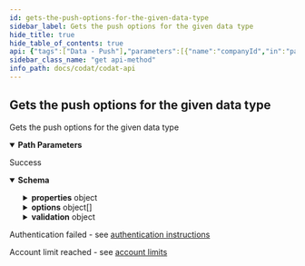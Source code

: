 ```yaml
---
id: gets-the-push-options-for-the-given-data-type
sidebar_label: Gets the push options for the given data type
hide_title: true
hide_table_of_contents: true
api: {"tags":["Data - Push"],"parameters":[{"name":"companyId","in":"path","required":true,"schema":{"type":"string","format":"uuid"}},{"name":"connectionId","in":"path","required":true,"schema":{"type":"string","format":"uuid"}},{"name":"dataType","in":"path","required":true,"schema":{"type":"string"}}],"responses":{"200":{"description":"Success","content":{"application/json":{"schema":{"required":["description","displayName","required","type"],"type":"object","properties":{"type":{"enum":["Array","Object","String","Number","Boolean","DateTime","File","MultiPart"],"type":"string"},"displayName":{"type":"string"},"description":{"type":"string"},"properties":{"type":"object","additionalProperties":"circular()","nullable":true},"options":{"type":"array","items":{"required":["description","displayName","required","type","value"],"type":"object","properties":{"value":{"type":"string"},"type":{"enum":["Array","Object","String","Number","Boolean","DateTime","File","MultiPart"],"type":"string"},"displayName":{"type":"string"},"description":{"type":"string"},"properties":{"type":"object","additionalProperties":"circular()","nullable":true},"options":{"type":"array","items":"circular()","nullable":true},"required":{"type":"boolean"},"validation":{"type":"object","properties":{"warnings":{"type":"array","items":{"required":["details","field"],"type":"object","properties":{"field":{"type":"string"},"details":{"type":"string"},"ref":{"type":"string","format":"uri","nullable":true}},"additionalProperties":false},"nullable":true},"information":{"type":"array","items":{"required":["details","field"],"type":"object","properties":{"field":{"type":"string"},"details":{"type":"string"},"ref":{"type":"string","format":"uri","nullable":true}},"additionalProperties":false},"nullable":true}},"additionalProperties":false},"rel":{"type":"string","nullable":true}},"additionalProperties":false},"nullable":true},"required":{"type":"boolean"},"validation":{"type":"object","properties":{"warnings":{"type":"array","items":{"required":["details","field"],"type":"object","properties":{"field":{"type":"string"},"details":{"type":"string"},"ref":{"type":"string","format":"uri","nullable":true}},"additionalProperties":false},"nullable":true},"information":{"type":"array","items":{"required":["details","field"],"type":"object","properties":{"field":{"type":"string"},"details":{"type":"string"},"ref":{"type":"string","format":"uri","nullable":true}},"additionalProperties":false},"nullable":true}},"additionalProperties":false},"rel":{"type":"string","nullable":true}},"additionalProperties":false}}}},"401":{"description":"Authentication failed - see [authentication instructions](https://docs.codat.io/docs/authentication-1)"},"402":{"description":"Account limit reached - see [account limits](https://docs.codat.io/docs/environments-1)"}},"description":"Gets the push options for the given data type","method":"get","path":"/companies/{companyId}/connections/{connectionId}/options/{dataType}","servers":[{"url":"https://api.codat.io","description":"Codat API (Production)"}],"security":[{"AuthorizationHeader":[]}],"securitySchemes":{"AuthorizationHeader":{"type":"apiKey","description":"The word \"Basic\" followed by a space and your API Key, base64 encoded, which can be found [here](https://portal-integration.codat.io/#/profile)","name":"Authorization","in":"header"}},"info":{"title":"Codat API","description":"[What's changed in our Swagger](https://docs.codat.io/docs/new-swagger-ui)","version":"v1"},"postman":{"name":"Gets the push options for the given data type","description":{"type":"text/plain"},"url":{"path":["companies",":companyId","connections",":connectionId","options",":dataType"],"host":["{{baseUrl}}"],"query":[],"variable":[{"disabled":false,"description":{"content":"(Required) ","type":"text/plain"},"type":"any","value":"","key":"companyId"},{"disabled":false,"description":{"content":"(Required) ","type":"text/plain"},"type":"any","value":"","key":"connectionId"},{"disabled":false,"description":{"content":"(Required) ","type":"text/plain"},"type":"any","value":"","key":"dataType"}]},"header":[{"key":"Accept","value":"application/json"}],"method":"GET"}}
sidebar_class_name: "get api-method"
info_path: docs/codat/codat-api
---
```



## Gets the push options for the given data type



Gets the push options for the given data type

<details style={{"marginBottom":"1rem"}} data-collapsed={false} open={true}><summary style={{}}><strong>Path Parameters</strong></summary><div><ul><ParamsItem className={"paramsItem"} param={{"name":"companyId","in":"path","required":true,"schema":{"type":"string","format":"uuid"}}}></ParamsItem><ParamsItem className={"paramsItem"} param={{"name":"connectionId","in":"path","required":true,"schema":{"type":"string","format":"uuid"}}}></ParamsItem><ParamsItem className={"paramsItem"} param={{"name":"dataType","in":"path","required":true,"schema":{"type":"string"}}}></ParamsItem></ul></div></details><div><ApiTabs><TabItem label={"200"} value={"200"}><div>

Success

</div><div><details style={{}} data-collapsed={false} open={true}><summary style={{"textAlign":"left"}}><strong>Schema</strong></summary><div style={{"textAlign":"left","marginLeft":"1rem"}}></div><ul style={{"marginLeft":"1rem"}}><SchemaItem collapsible={false} name={"type"} required={true} schemaDescription={undefined} schemaName={"string"} qualifierMessage={"**Possible values:** [`Array`, `Object`, `String`, `Number`, `Boolean`, `DateTime`, `File`, `MultiPart`]"}></SchemaItem><SchemaItem collapsible={false} name={"displayName"} required={true} schemaDescription={undefined} schemaName={"string"} qualifierMessage={undefined}></SchemaItem><SchemaItem collapsible={false} name={"description"} required={true} schemaDescription={undefined} schemaName={"string"} qualifierMessage={undefined}></SchemaItem><SchemaItem collapsible={true} className={"schemaItem"}><details style={{}}><summary style={{}}><strong>properties</strong><span style={{"opacity":"0.6"}}> object</span></summary><div style={{"marginLeft":"1rem"}}><SchemaItem collapsible={false} name={"0"} required={false} schemaDescription={undefined} schemaName={""} qualifierMessage={undefined}></SchemaItem><SchemaItem collapsible={false} name={"1"} required={false} schemaDescription={undefined} schemaName={""} qualifierMessage={undefined}></SchemaItem><SchemaItem collapsible={false} name={"2"} required={false} schemaDescription={undefined} schemaName={""} qualifierMessage={undefined}></SchemaItem><SchemaItem collapsible={false} name={"3"} required={false} schemaDescription={undefined} schemaName={""} qualifierMessage={undefined}></SchemaItem><SchemaItem collapsible={false} name={"4"} required={false} schemaDescription={undefined} schemaName={""} qualifierMessage={undefined}></SchemaItem><SchemaItem collapsible={false} name={"5"} required={false} schemaDescription={undefined} schemaName={""} qualifierMessage={undefined}></SchemaItem><SchemaItem collapsible={false} name={"6"} required={false} schemaDescription={undefined} schemaName={""} qualifierMessage={undefined}></SchemaItem><SchemaItem collapsible={false} name={"7"} required={false} schemaDescription={undefined} schemaName={""} qualifierMessage={undefined}></SchemaItem><SchemaItem collapsible={false} name={"8"} required={false} schemaDescription={undefined} schemaName={""} qualifierMessage={undefined}></SchemaItem><SchemaItem collapsible={false} name={"9"} required={false} schemaDescription={undefined} schemaName={""} qualifierMessage={undefined}></SchemaItem></div></details></SchemaItem><SchemaItem collapsible={true} className={"schemaItem"}><details style={{}}><summary style={{}}><strong>options</strong><span style={{"opacity":"0.6"}}> object[]</span></summary><div style={{"marginLeft":"1rem"}}><SchemaItem collapsible={false} name={"value"} required={true} schemaDescription={undefined} schemaName={"string"} qualifierMessage={undefined}></SchemaItem><SchemaItem collapsible={false} name={"type"} required={true} schemaDescription={undefined} schemaName={"string"} qualifierMessage={"**Possible values:** [`Array`, `Object`, `String`, `Number`, `Boolean`, `DateTime`, `File`, `MultiPart`]"}></SchemaItem><SchemaItem collapsible={false} name={"displayName"} required={true} schemaDescription={undefined} schemaName={"string"} qualifierMessage={undefined}></SchemaItem><SchemaItem collapsible={false} name={"description"} required={true} schemaDescription={undefined} schemaName={"string"} qualifierMessage={undefined}></SchemaItem><SchemaItem collapsible={true} className={"schemaItem"}><details style={{}}><summary style={{}}><strong>properties</strong><span style={{"opacity":"0.6"}}> object</span></summary><div style={{"marginLeft":"1rem"}}><SchemaItem collapsible={false} name={"0"} required={false} schemaDescription={undefined} schemaName={""} qualifierMessage={undefined}></SchemaItem><SchemaItem collapsible={false} name={"1"} required={false} schemaDescription={undefined} schemaName={""} qualifierMessage={undefined}></SchemaItem><SchemaItem collapsible={false} name={"2"} required={false} schemaDescription={undefined} schemaName={""} qualifierMessage={undefined}></SchemaItem><SchemaItem collapsible={false} name={"3"} required={false} schemaDescription={undefined} schemaName={""} qualifierMessage={undefined}></SchemaItem><SchemaItem collapsible={false} name={"4"} required={false} schemaDescription={undefined} schemaName={""} qualifierMessage={undefined}></SchemaItem><SchemaItem collapsible={false} name={"5"} required={false} schemaDescription={undefined} schemaName={""} qualifierMessage={undefined}></SchemaItem><SchemaItem collapsible={false} name={"6"} required={false} schemaDescription={undefined} schemaName={""} qualifierMessage={undefined}></SchemaItem><SchemaItem collapsible={false} name={"7"} required={false} schemaDescription={undefined} schemaName={""} qualifierMessage={undefined}></SchemaItem><SchemaItem collapsible={false} name={"8"} required={false} schemaDescription={undefined} schemaName={""} qualifierMessage={undefined}></SchemaItem><SchemaItem collapsible={false} name={"9"} required={false} schemaDescription={undefined} schemaName={""} qualifierMessage={undefined}></SchemaItem></div></details></SchemaItem><SchemaItem collapsible={false} name={"options"} required={false} schemaDescription={undefined} schemaName={"undefined[]"} qualifierMessage={undefined}></SchemaItem><SchemaItem collapsible={false} name={"required"} required={true} schemaDescription={undefined} schemaName={"boolean"} qualifierMessage={undefined}></SchemaItem><SchemaItem collapsible={true} className={"schemaItem"}><details style={{}}><summary style={{}}><strong>validation</strong><span style={{"opacity":"0.6"}}> object</span></summary><div style={{"marginLeft":"1rem"}}><SchemaItem collapsible={true} className={"schemaItem"}><details style={{}}><summary style={{}}><strong>warnings</strong><span style={{"opacity":"0.6"}}> object[]</span></summary><div style={{"marginLeft":"1rem"}}><SchemaItem collapsible={false} name={"field"} required={true} schemaDescription={undefined} schemaName={"string"} qualifierMessage={undefined}></SchemaItem><SchemaItem collapsible={false} name={"details"} required={true} schemaDescription={undefined} schemaName={"string"} qualifierMessage={undefined}></SchemaItem><SchemaItem collapsible={false} name={"ref"} required={false} schemaDescription={undefined} schemaName={"uri"} qualifierMessage={undefined}></SchemaItem></div></details></SchemaItem><SchemaItem collapsible={true} className={"schemaItem"}><details style={{}}><summary style={{}}><strong>information</strong><span style={{"opacity":"0.6"}}> object[]</span></summary><div style={{"marginLeft":"1rem"}}><SchemaItem collapsible={false} name={"field"} required={true} schemaDescription={undefined} schemaName={"string"} qualifierMessage={undefined}></SchemaItem><SchemaItem collapsible={false} name={"details"} required={true} schemaDescription={undefined} schemaName={"string"} qualifierMessage={undefined}></SchemaItem><SchemaItem collapsible={false} name={"ref"} required={false} schemaDescription={undefined} schemaName={"uri"} qualifierMessage={undefined}></SchemaItem></div></details></SchemaItem></div></details></SchemaItem><SchemaItem collapsible={false} name={"rel"} required={false} schemaDescription={undefined} schemaName={"string"} qualifierMessage={undefined}></SchemaItem></div></details></SchemaItem><SchemaItem collapsible={false} name={"required"} required={true} schemaDescription={undefined} schemaName={"boolean"} qualifierMessage={undefined}></SchemaItem><SchemaItem collapsible={true} className={"schemaItem"}><details style={{}}><summary style={{}}><strong>validation</strong><span style={{"opacity":"0.6"}}> object</span></summary><div style={{"marginLeft":"1rem"}}><SchemaItem collapsible={true} className={"schemaItem"}><details style={{}}><summary style={{}}><strong>warnings</strong><span style={{"opacity":"0.6"}}> object[]</span></summary><div style={{"marginLeft":"1rem"}}><SchemaItem collapsible={false} name={"field"} required={true} schemaDescription={undefined} schemaName={"string"} qualifierMessage={undefined}></SchemaItem><SchemaItem collapsible={false} name={"details"} required={true} schemaDescription={undefined} schemaName={"string"} qualifierMessage={undefined}></SchemaItem><SchemaItem collapsible={false} name={"ref"} required={false} schemaDescription={undefined} schemaName={"uri"} qualifierMessage={undefined}></SchemaItem></div></details></SchemaItem><SchemaItem collapsible={true} className={"schemaItem"}><details style={{}}><summary style={{}}><strong>information</strong><span style={{"opacity":"0.6"}}> object[]</span></summary><div style={{"marginLeft":"1rem"}}><SchemaItem collapsible={false} name={"field"} required={true} schemaDescription={undefined} schemaName={"string"} qualifierMessage={undefined}></SchemaItem><SchemaItem collapsible={false} name={"details"} required={true} schemaDescription={undefined} schemaName={"string"} qualifierMessage={undefined}></SchemaItem><SchemaItem collapsible={false} name={"ref"} required={false} schemaDescription={undefined} schemaName={"uri"} qualifierMessage={undefined}></SchemaItem></div></details></SchemaItem></div></details></SchemaItem><SchemaItem collapsible={false} name={"rel"} required={false} schemaDescription={undefined} schemaName={"string"} qualifierMessage={undefined}></SchemaItem></ul></details></div></TabItem><TabItem label={"401"} value={"401"}><div>

Authentication failed - see [authentication instructions](https://docs.codat.io/docs/authentication-1)

</div><div></div></TabItem><TabItem label={"402"} value={"402"}><div>

Account limit reached - see [account limits](https://docs.codat.io/docs/environments-1)

</div><div></div></TabItem></ApiTabs></div>
      